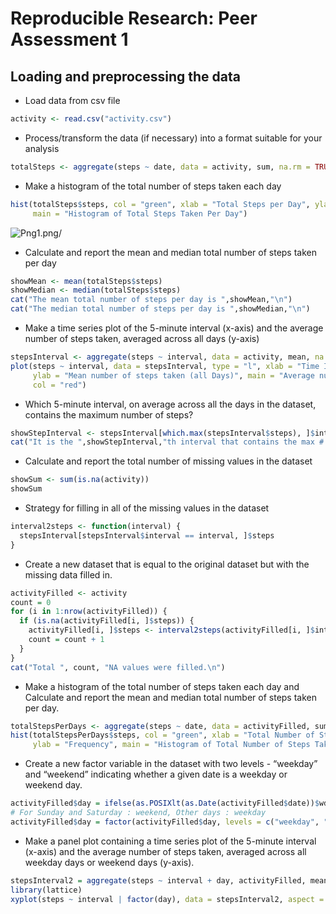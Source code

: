 
# Reproducible Research: Peer Assessment 1

## Loading and preprocessing the data



- Load data from csv file
  
```r
activity <- read.csv("activity.csv")
```

- Process/transform the data (if necessary) into a format suitable for your analysis
```r
totalSteps <- aggregate(steps ~ date, data = activity, sum, na.rm = TRUE)
```


- Make a histogram of the total number of steps taken each day
```r
hist(totalSteps$steps, col = "green", xlab = "Total Steps per Day", ylab = "Frequency", 
     main = "Histogram of Total Steps Taken Per Day")
```
![Png1.png](https://github.com/dgreiber/RepData_PeerAssessment1/figure/Png1.png)/

- Calculate and report the mean and median total number of steps taken per day
```r
showMean <- mean(totalSteps$steps)
showMedian <- median(totalSteps$steps)
cat("The mean total number of steps per day is ",showMean,"\n")
cat("The median total number of steps per day is ",showMedian,"\n")
```


- Make a time series plot of the 5-minute interval (x-axis) and the average number of steps taken, averaged across all days (y-axis)
```r
stepsInterval <- aggregate(steps ~ interval, data = activity, mean, na.rm = TRUE)
plot(steps ~ interval, data = stepsInterval, type = "l", xlab = "Time Intervals (5-minute)", 
     ylab = "Mean number of steps taken (all Days)", main = "Average number of Steps Taken at different 5 minute Intervals", 
     col = "red")
```


- Which 5-minute interval, on average across all the days in the dataset, contains the maximum number of steps?
```r
showStepInterval <- stepsInterval[which.max(stepsInterval$steps), ]$interval
cat("It is the ",showStepInterval,"th interval that contains the max # of steps\n")
```


- Calculate and report the total number of missing values in the dataset
```r
showSum <- sum(is.na(activity))
showSum
```

- Strategy for filling in all of the missing values in the dataset
```r
interval2steps <- function(interval) {
  stepsInterval[stepsInterval$interval == interval, ]$steps
}
```


- Create a new dataset that is equal to the original dataset but with the missing data filled in.
```r

activityFilled <- activity
count = 0
for (i in 1:nrow(activityFilled)) {
  if (is.na(activityFilled[i, ]$steps)) {
    activityFilled[i, ]$steps <- interval2steps(activityFilled[i, ]$interval)
    count = count + 1
  }
}
cat("Total ", count, "NA values were filled.\n")
```


- Make a histogram of the total number of steps taken each day and Calculate and report 
 the mean and median total number of steps taken per day.
```r
totalStepsPerDays <- aggregate(steps ~ date, data = activityFilled, sum)
hist(totalStepsPerDays$steps, col = "green", xlab = "Total Number of Steps", 
     ylab = "Frequency", main = "Histogram of Total Number of Steps Taken Each Day")
```


- Create a new factor variable in the dataset with two levels - "weekday" and "weekend" indicating whether a given date is a weekday or weekend day.
```r
activityFilled$day = ifelse(as.POSIXlt(as.Date(activityFilled$date))$wday%%6 == 0, "weekend", "weekday")
# For Sunday and Saturday : weekend, Other days : weekday
activityFilled$day = factor(activityFilled$day, levels = c("weekday", "weekend"))
```

- Make a panel plot containing a time series plot of the 5-minute interval (x-axis) and the average number of steps taken, averaged across all weekday days or weekend days (y-axis).
```r
stepsInterval2 = aggregate(steps ~ interval + day, activityFilled, mean)
library(lattice)
xyplot(steps ~ interval | factor(day), data = stepsInterval2, aspect = 1/2, type = "l")
```


